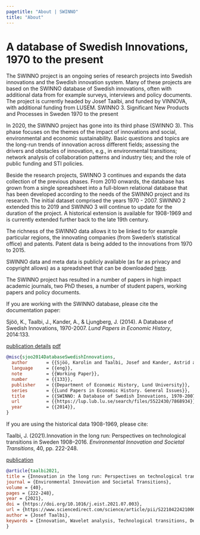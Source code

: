 ```yaml
---
pagetitle: "About | SWINNO"
title: "About"
---
```


# A database of Swedish Innovations, 1970 to the present

The SWINNO project is an ongoing series of research projects into Swedish innovations and the Swedish innovation system. Many of these projects are based on the SWINNO database of Swedish innovations, often with additional data from for example surveys, interviews and policy documents. The project is currently headed by Josef Taalbi, and funded by VINNOVA, with additional funding from LUSEM.
SWINNO 3. Significant New Products and Processes in Sweden 1970 to the present

In 2020, the SWINNO project has gone into its third phase (SWINNO 3). This phase focuses on the themes of the impact of innovations and social, environmental and economic sustainability. Basic questions and topics are the long-run trends of innovation across different fields; assessing the drivers and obstacles of innovation, e.g., in environmental transitions; network analysis of collaboration patterns and industry ties; and the role of public funding and STI policies.

Beside the research projects, SWINNO 3 continues and expands the data collection of the previous phases. From 2010 onwards, the database has grown from a single spreadsheet into a full-blown relational database that has been developed according to the needs of the SWINNO project and its research. The initial dataset comprised the years 1970 - 2007. SWINNO 2 extended this to 2019 and SWINNO 3 will continue to update for the duration of the project. A historical extension is available for 1908-1969 and is currently extended  further back to the late 19th century.

The richness of the SWINNO data allows it to be linked to for example particular regions, the innovating companies (from Sweden's statistical office) and patents. Patent data is being added to the innovations from 1970 to 2015.

SWINNO data and meta data is publicly available (as far as privacy and copyright allows) as a spreadsheet that can be downloaded [here](https://www.lusem.lu.se/economic-history/databases/swinno){target="_blank"}.

The SWINNO project has resulted in a number of papers in high impact academic journals, two PhD theses, a number of student papers, working papers and policy documents.

If you are working with the SWINNO database, please cite the documentation paper:

Sjöö, K., Taalbi, J., Kander, A., & Ljungberg, J. (2014). A Database of Swedish Innovations, 1970-2007. *Lund Papers in Economic History*, 2014:133.


[publication details](https://lup.lub.lu.se/search/publication/7868921){target="_blank"} [pdf](https://lucris.lub.lu.se/ws/portalfiles/portal/5522430/7868934){target="_blank"}


```bibtex
@misc{sjoo2014DatabaseSwedishInnovations,
  author       = {{Sjöö, Karolin and Taalbi, Josef and Kander, Astrid and Ljungberg, Jonas}},
  language     = {{eng}},
  note         = {{Working Paper}},
  number       = {{133}},
  publisher    = {{Department of Economic History, Lund University}},
  series       = {{Lund Papers in Economic History. General Issues}},
  title        = {{SWINNO: A Database of Swedish Innovations, 1970-2007}},
  url          = {{https://lup.lub.lu.se/search/files/5522430/7868934}},
  year         = {{2014}},
}

```

If you are using the historical data 1908-1969, please cite:

Taalbi, J. (2021).Innovation in the long run: Perspectives on technological transitions in Sweden 1908–2016. *Environmental Innovation and Societal Transitions*, 40, pp. 222-248.

[publication](https://doi.org/10.1016/j.eist.2021.07.003){target="_blank"}


```bibtex
@article{taalbi2021,
title = {Innovation in the long run: Perspectives on technological transitions in Sweden 1908–2016},
journal = {Environmental Innovation and Societal Transitions},
volume = {40},
pages = {222-248},
year = {2021},
doi = {https://doi.org/10.1016/j.eist.2021.07.003},
url = {https://www.sciencedirect.com/science/article/pii/S2210422421000502},
author = {Josef Taalbi},
keywords = {Innovation, Wavelet analysis, Technological transitions, Development blocks},
}
```
